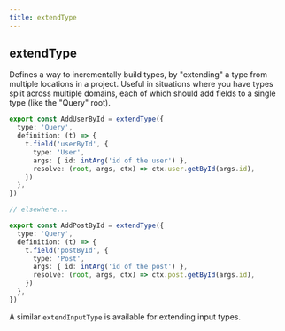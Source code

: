 ```yaml
---
title: extendType
---
```


## extendType

Defines a way to incrementally build types, by "extending" a type from multiple locations in a project. Useful in situations where you have types split across multiple domains, each of which should add fields to a single type (like the "Query" root).

```ts
export const AddUserById = extendType({
  type: 'Query',
  definition: (t) => {
    t.field('userById', {
      type: 'User',
      args: { id: intArg('id of the user') },
      resolve: (root, args, ctx) => ctx.user.getById(args.id),
    })
  },
})

// elsewhere...

export const AddPostById = extendType({
  type: 'Query',
  definition: (t) => {
    t.field('postById', {
      type: 'Post',
      args: { id: intArg('id of the post') },
      resolve: (root, args, ctx) => ctx.post.getById(args.id),
    })
  },
})
```

A similar `extendInputType` is available for extending input types.
